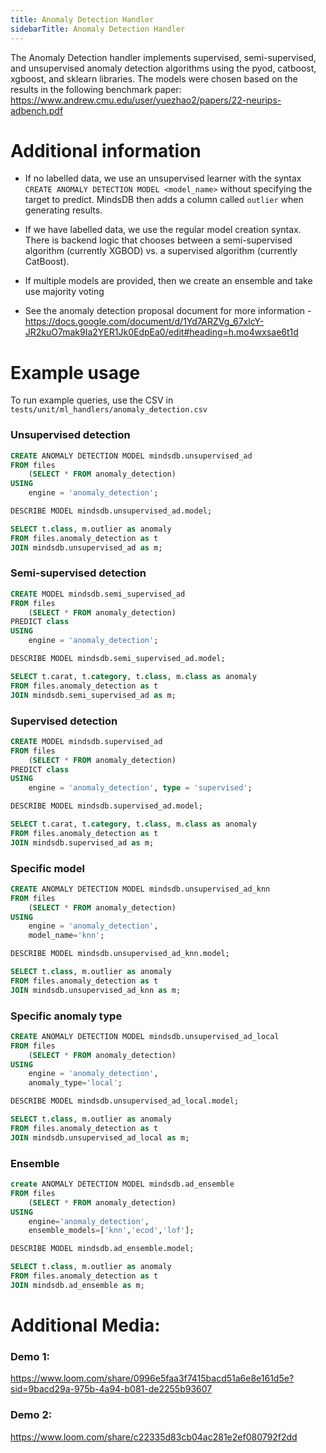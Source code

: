 ```yaml
---
title: Anomaly Detection Handler
sidebarTitle: Anomaly Detection Handler
---
```



The Anomaly Detection handler implements supervised, semi-supervised, and unsupervised anomaly detection algorithms using the pyod, catboost, xgboost, and sklearn libraries. The models were chosen based on the results in the following benchmark paper:
https://www.andrew.cmu.edu/user/yuezhao2/papers/22-neurips-adbench.pdf 

# Additional information

- If no labelled data, we use an unsupervised learner with the syntax `CREATE ANOMALY DETECTION MODEL <model_name>` without specifying the target to predict. MindsDB then adds a column called `outlier` when generating results.

- If we have labelled data, we use the regular model creation syntax. There is backend logic that chooses between a semi-supervised algorithm (currently XGBOD) vs. a supervised algorithm (currently CatBoost).

- If multiple models are provided, then we create an ensemble and take use majority voting

- See the anomaly detection proposal document for more information - https://docs.google.com/document/d/1Yd7ARZVg_67xlcY-JR2kuO7mak9Ia2YER1Jk0EdpEa0/edit#heading=h.mo4wxsae6t1d


# Example usage
To run example queries, use the CSV in `tests/unit/ml_handlers/anomaly_detection.csv`

### Unsupervised detection

```sql
CREATE ANOMALY DETECTION MODEL mindsdb.unsupervised_ad
FROM files
    (SELECT * FROM anomaly_detection)
USING 
    engine = 'anomaly_detection';

DESCRIBE MODEL mindsdb.unsupervised_ad.model;

SELECT t.class, m.outlier as anomaly
FROM files.anomaly_detection as t
JOIN mindsdb.unsupervised_ad as m;
```

### Semi-supervised detection

```sql
CREATE MODEL mindsdb.semi_supervised_ad
FROM files
    (SELECT * FROM anomaly_detection)
PREDICT class
USING
    engine = 'anomaly_detection';

DESCRIBE MODEL mindsdb.semi_supervised_ad.model;

SELECT t.carat, t.category, t.class, m.class as anomaly
FROM files.anomaly_detection as t
JOIN mindsdb.semi_supervised_ad as m;
```

### Supervised detection

```sql
CREATE MODEL mindsdb.supervised_ad
FROM files
    (SELECT * FROM anomaly_detection)
PREDICT class
USING
    engine = 'anomaly_detection', type = 'supervised';

DESCRIBE MODEL mindsdb.supervised_ad.model;

SELECT t.carat, t.category, t.class, m.class as anomaly
FROM files.anomaly_detection as t
JOIN mindsdb.supervised_ad as m;
```

### Specific model
```sql
CREATE ANOMALY DETECTION MODEL mindsdb.unsupervised_ad_knn
FROM files
    (SELECT * FROM anomaly_detection)
USING 
    engine = 'anomaly_detection',
    model_name='knn';

DESCRIBE MODEL mindsdb.unsupervised_ad_knn.model;

SELECT t.class, m.outlier as anomaly
FROM files.anomaly_detection as t
JOIN mindsdb.unsupervised_ad_knn as m;
```

### Specific anomaly type
```sql
CREATE ANOMALY DETECTION MODEL mindsdb.unsupervised_ad_local
FROM files
    (SELECT * FROM anomaly_detection)
USING 
    engine = 'anomaly_detection',
    anomaly_type='local';

DESCRIBE MODEL mindsdb.unsupervised_ad_local.model;

SELECT t.class, m.outlier as anomaly
FROM files.anomaly_detection as t
JOIN mindsdb.unsupervised_ad_local as m;
```

### Ensemble
```sql
create ANOMALY DETECTION MODEL mindsdb.ad_ensemble
FROM files
    (SELECT * FROM anomaly_detection)
USING 
    engine='anomaly_detection',
    ensemble_models=['knn','ecod','lof'];

DESCRIBE MODEL mindsdb.ad_ensemble.model;

SELECT t.class, m.outlier as anomaly
FROM files.anomaly_detection as t
JOIN mindsdb.ad_ensemble as m;
```


# Additional Media:

### Demo 1:
https://www.loom.com/share/0996e5faa3f7415bacd51a6e8e161d5e?sid=9bacd29a-975b-4a94-b081-de2255b93607

### Demo 2:
https://www.loom.com/share/c22335d83cb04ac281e2ef080792f2dd


